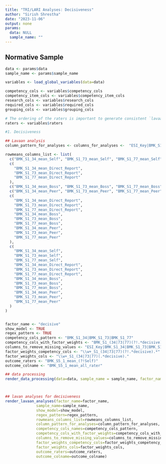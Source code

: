 ```yaml
---
title: "TRI/LARI Analyses: Decisiveness"
author: "Sirish Shrestha"
date: "2023-11-06"
output: none
params: 
  data: NULL
  sample_name: ""
---
```



## Normative Sample 

```r

data <- params$data
sample_name <- params$sample_name

variables <- load_global_variables(data=data)

competency_cols <- variables$competency_cols
competency_item_cols <- variables$competency_item_cols
research_cols <- variables$research_cols
required_cols <- variables$required_cols
grouping_cols <- variables$grouping_cols

# The ordering of the raters is important to generate consistent `lavaan` results. Based on the ordering of the raters, the calculations may be different.
raters <- variables$raters


```



```r

#1. Decisiveness

## Lavaan analysis
column_pattern_for_analyses <- columns_for_analyses <-  "ESI_Key|BMK_S1_34|BMK_S1_73|BMK_S1_77|BMK_S2_8|BMK_S2_13|BMK_S2_15|BMK_S2_19|BMK_S2_22|BMK_S2_17|BMK_S2_25|BMK_S2_35|BMK_S2_18|BMK_S2_21|BMK_S2_23|BMK_S2_28|BMK_S2_30|BMK_S2_34|BMK_S2_36|BMK_S2_6|BMK_S2_7|BMK_S2_12|BMK_S2_14|BMK_S2_10|BMK_S2_5|BMK_S2_16|BMK_S2_26|BMK_S2_24|BMK_S2_33|BMK_S2_2|BMK_S2_20|BMK_S2_27|BMK_S2_29|BMK_S2_31|BMK_S2_32|BMK_S2_3|BMK_S2_4|BMK_S2_1|BMK_S2_11|BMK_S2_9|BMK_S5_1|BMK_S5_2|BMK_S5_3|BMK_S5_4|BMK_S5_5|BMK_S5_6|BMK_S5_7|BMK_S5_8|BMK_S5_9"

rowmeans_columns_list <- list(
  c("BMK_S1_34_mean_Self", "BMK_S1_73_mean_Self", "BMK_S1_77_mean_Self"),
  c(
    "BMK_S1_34_mean_Direct_Report",
    "BMK_S1_73_mean_Direct_Report",
    "BMK_S1_77_mean_Direct_Report"
  ),
  c("BMK_S1_34_mean_Boss", "BMK_S1_73_mean_Boss", "BMK_S1_77_mean_Boss"),
  c("BMK_S1_34_mean_Peer", "BMK_S1_73_mean_Peer", "BMK_S1_77_mean_Peer"),
  c(
    "BMK_S1_34_mean_Direct_Report",
    "BMK_S1_73_mean_Direct_Report",
    "BMK_S1_77_mean_Direct_Report",
    "BMK_S1_34_mean_Boss",
    "BMK_S1_73_mean_Boss",
    "BMK_S1_77_mean_Boss",
    "BMK_S1_34_mean_Peer",
    "BMK_S1_73_mean_Peer",
    "BMK_S1_77_mean_Peer"
  ),
  c(
    "BMK_S1_34_mean_Self",
    "BMK_S1_73_mean_Self",
    "BMK_S1_77_mean_Self",
    "BMK_S1_34_mean_Direct_Report",
    "BMK_S1_73_mean_Direct_Report",
    "BMK_S1_77_mean_Direct_Report",
    "BMK_S1_34_mean_Boss",
    "BMK_S1_73_mean_Boss",
    "BMK_S1_77_mean_Boss",
    "BMK_S1_34_mean_Peer",
    "BMK_S1_73_mean_Peer",
    "BMK_S1_77_mean_Peer"
  )
)


factor_name <- "decisive" 
show_model <- TRUE
regex_pattern <- TRUE
competency_cols_pattern <- "BMK_S1_34|BMK_S1_73|BMK_S1_77"
competency_cols_with_factor_weights <- "BMK_S1_(34|73|77)(?!.*decisive).*" 
columns_to_remove_missing_values <- "ESI_Key|BMK_S1_34|BMK_S1_73|BMK_S1_77"
factor_weights_competency_cols <- "\\w+_S1_(34|73|77)(?!.*decisive).*" 
factor_weights_cols <- "\\w+_S1_(34|73|77)(.*decisive)."
outcome_raters <- "BMK_S5_1_mean_(?!Self)"
outcome_colname <- "BMK_S5_1_mean_all_rater"


```



```r


## data processing
render_data_processing(data=data, sample_name = sample_name, factor_name = factor_name)



## lavan analyses for decisiveness
render_lavaan_analyses(factor_name=factor_name,
              sample_name=sample_name,
              show_model=show_model,
              regex_pattern=regex_pattern,
              rowmeans_columns_list=rowmeans_columns_list,
              column_pattern_for_analyses=column_pattern_for_analyses,
              competency_cols_names=competency_cols_pattern,
              competency_cols_with_factor_weights=competency_cols_with_factor_weights,
              columns_to_remove_missing_values=columns_to_remove_missing_values,
              factor_weights_competency_cols=factor_weights_competency_cols,
              factor_weights_cols=factor_weights_cols,
              outcome_raters=outcome_raters,
              outcome_colname=outcome_colname)


```
